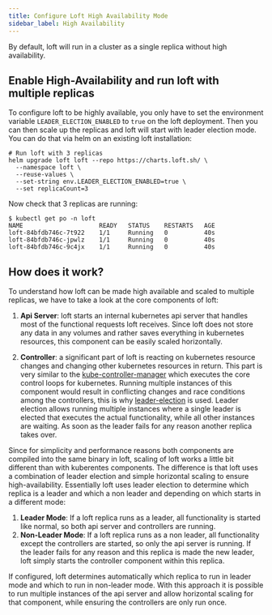 ```yaml
---
title: Configure Loft High Availability Mode
sidebar_label: High Availability
---
```


By default, loft will run in a cluster as a single replica without high availability. 

## Enable High-Availability and run loft with multiple replicas
To configure loft to be highly available, you only have to set the environment variable `LEADER_ELECTION_ENABLED` to `true` on the loft deployment. Then you can then scale up the replicas and loft will start with leader election mode. You can do that via helm on an existing loft installation:
```
# Run loft with 3 replicas
helm upgrade loft loft --repo https://charts.loft.sh/ \
  --namespace loft \
  --reuse-values \
  --set-string env.LEADER_ELECTION_ENABLED=true \
  --set replicaCount=3
```

Now check that 3 replicas are running:
```
$ kubectl get po -n loft
NAME                     READY   STATUS    RESTARTS   AGE
loft-84bfdb746c-7t922    1/1     Running   0          40s
loft-84bfdb746c-jpwlz    1/1     Running   0          40s
loft-84bfdb746c-9c4jx    1/1     Running   0          40s
```

## How does it work?
To understand how loft can be made high available and scaled to multiple replicas, we have to take a look at the core components of loft:
1. **Api Server**: loft starts an internal kubernetes api server that handles most of the functional requests loft receives. 
Since loft does not store any data in any volumes and rather saves everything in kubernetes resources, this component can be easily scaled horizontally.

2. **Controller**: a significant part of loft is reacting on kubernetes resource changes and changing other kubernetes resources in return. 
This part is very similar to the [kube-controller-manager](https://kubernetes.io/docs/reference/command-line-tools-reference/kube-controller-manager/) which executes the core control loops for kubernetes. 
Running multiple instances of this component would result in conflicting changes and race conditions among the controllers, this is why [leader-election](https://pkg.go.dev/k8s.io/client-go/tools/leaderelection) is used. 
Leader election allows running multiple instances where a single leader is elected that executes the actual functionality, while all other instances are waiting. As soon as the leader fails for any reason another replica takes over.

Since for simplicity and performance reasons both components are compiled into the same binary in loft, scaling of loft works a little bit different than with kuberentes components. 
The difference is that loft uses a combination of leader election and simple horizontal scaling to ensure high-availability. Essentially loft uses leader election to determine which replica is a leader and which a non leader and depending on which starts in a different mode:
1. **Leader Mode**: If a loft replica runs as a leader, all functionality is started like normal, so both api server and controllers are running.
2. **Non-Leader Mode**: If a loft replica runs as a non leader, all functionality except the controllers are started, so only the api server is running. If the leader fails for any reason and this replica is made the new leader, loft simply starts the controller component within this replica.

If configured, loft determines automatically which replica to run in leader mode and which to run in non-leader mode. 
With this approach it is possible to run multiple instances of the api server and allow horizontal scaling for that component, while ensuring the controllers are only run once.
